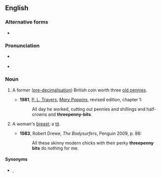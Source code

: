 {{also|threepenny-bit}}
==English==
{{wikipedia|Threepence (British coin)}}

===Alternative forms===
* {{l|en|threepenny-bit}}

===Pronunciation===
* {{a|UK}} {{IPA|en|/ˈθɹʌpəni bɪt/}}
* {{audio|en|En-uk-threepenny-bit.ogg|Audio (UK)}}

===Noun===
{{en-noun}}

# {{lb|en|historical}} A former ([[pre-decimalisation]]) British coin worth three [[old penny|old pennies]].
#* '''1981''', [[w:P. L. Travers|P. L. Travers]], [[w:Mary Poppins|''Mary Poppins'']], revised edition, chapter 1:
#*: All day he worked, cutting out pennies and shillings and half-crowns and '''threepenny-bits'''.
# {{lb|en|Cockney rhyming slang}} A woman's [[breast]]; a [[tit]].
#* '''1983''', Robert Drewe, ''The Bodysurfers'', Penguin 2009, p. 86:
#*: All these skinny modern chicks with their perky '''threepenny bits''' do nothing for me.

====Synonyms====
* {{l|en|threepence}}, {{l|en|thruppence}}